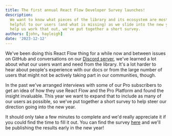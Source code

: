 ```yaml
---
title: The first annual React Flow Developer Survey launches!
description:
  We want to know what pieces of the library and its ecosystem are most/least
  helpful to our users (and what is missing) as we slide into the new year. To
  help us work that out, we've put together a short survey.
authors: [john, hayleigh]
date: '2023-12-12'
---
```


We've been doing this React Flow thing for a while now and between issues on
GitHub and conversations on our [Discord server](https://discord.gg/RVmnytFmGW),
we've learned a lot about what our users want and need from the library. It's a
lot harder to hear about people's experience with our docs or from the large number
of users that might not be actively taking part in our communities, though.

In the past we've arranged interviews with some of our Pro subscribers to get an
idea of how they use React Flow and the Pro Platform and found the insight
invaluable. This year we want to expand that to include as many of our users as
possible, so we've put together a short survey to help steer our direction going
into the new year.

It should only take a few minutes to complete and we'd really appreciate it if
you could find the time to fill it out. You can find the survey [here](https://reactflow.dev/developer-survey-2023)
and we'll be publishing the results early in the new year!
